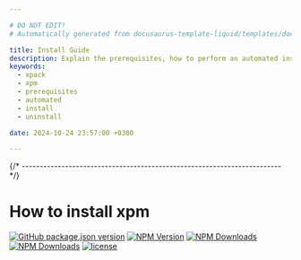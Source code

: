 ```yaml
---

# DO NOT EDIT!
# Automatically generated from docusaurus-template-liquid/templates/docusaurus.

title: Install Guide
description: Explain the prerequisites, how to perform an automated installation, how to uninstall.
keywords:
  - xpack
  - xpm
  - prerequisites
  - automated
  - install
  - uninstall

date: 2024-10-24 23:57:00 +0300

---
```



{/* ------------------------------------------------------------------------ */}

# How to install xpm

[![GitHub package.json version](https://img.shields.io/github/package-json/v/xpack/xpm-js?color=blue)](https://github.com/xpack/xpm-js/blob/master/package.json)
[![NPM Version](https://img.shields.io/npm/v/xpm?color=blue)](https://www.npmjs.com/package/xpm/)
[![NPM Downloads](https://img.shields.io/npm/d18m/xpm?color=green)](https://www.npmjs.com/package/xpm/)
[![NPM Downloads](https://img.shields.io/npm/dm/xpm?color=green)](https://www.npmjs.com/package/xpm/)
[![license](https://img.shields.io/github/license/xpack/xpm-js)](https://github.com/xpack/xpm-js/blob/master/LICENSE)

<CommonContent />
